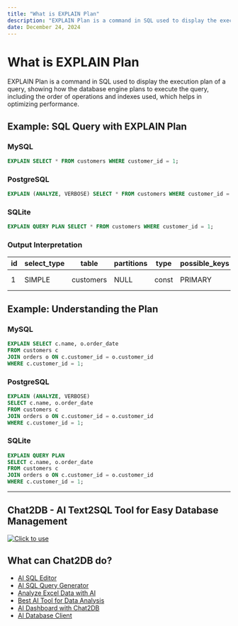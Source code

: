 ```yaml
---
title: "What is EXPLAIN Plan"
description: "EXPLAIN Plan is a command in SQL used to display the execution plan of a query, showing how the database engine plans to execute the query, including the order of operations and indexes used, which helps in optimizing performance."
date: December 24, 2024
---
```


# What is EXPLAIN Plan
EXPLAIN Plan is a command in SQL used to display the execution plan of a query, showing how the database engine plans to execute the query, including the order of operations and indexes used, which helps in optimizing performance.

## Example: SQL Query with EXPLAIN Plan

### MySQL

```sql
EXPLAIN SELECT * FROM customers WHERE customer_id = 1;
```

### PostgreSQL

```sql
EXPLAIN (ANALYZE, VERBOSE) SELECT * FROM customers WHERE customer_id = 1;
```

### SQLite

```sql
EXPLAIN QUERY PLAN SELECT * FROM customers WHERE customer_id = 1;
```

### Output Interpretation

| id | select_type | table    | partitions | type  | possible_keys | key        | key_len | ref  | rows | filtered | Extra       |
|----|-------------|----------|------------|-------|---------------|------------|---------|------|------|----------|-------------|
| 1  | SIMPLE      | customers| NULL       | const | PRIMARY       | PRIMARY    | 4       | const| 1    | 100.00   | Using index |

## Example: Understanding the Plan

### MySQL

```sql
EXPLAIN SELECT c.name, o.order_date 
FROM customers c 
JOIN orders o ON c.customer_id = o.customer_id 
WHERE c.customer_id = 1;
```

### PostgreSQL

```sql
EXPLAIN (ANALYZE, VERBOSE) 
SELECT c.name, o.order_date 
FROM customers c 
JOIN orders o ON c.customer_id = o.customer_id 
WHERE c.customer_id = 1;
```

### SQLite

```sql
EXPLAIN QUERY PLAN 
SELECT c.name, o.order_date 
FROM customers c 
JOIN orders o ON c.customer_id = o.customer_id 
WHERE c.customer_id = 1;
```

---

## Chat2DB - AI Text2SQL Tool for Easy Database Management

[![Click to use](/image/blog/chat2db.png)](https://app.chat2db.ai/)

## What can Chat2DB do?

- [AI SQL Editor](https://chat2db.ai/feature/AI%20SQL%20Editor)
- [AI SQL Query Generator](https://chat2db.ai/feature/AI%20SQL%20Query%20Generator)
- [Analyze Excel Data with AI](https://chat2db.ai/feature/Analyze%20Excel%20Data%20with%20AI)
- [Best AI Tool for Data Analysis](https://chat2db.ai/feature/Best%20AI%20Tool%20for%20Data%20Analysis)
- [AI Dashboard with Chat2DB](https://chat2db.ai/feature/AI%20Dashboard%20with%20Chat2DB)
- [AI Database Client](https://chat2db.ai/feature/AI%20Database%20Client)
